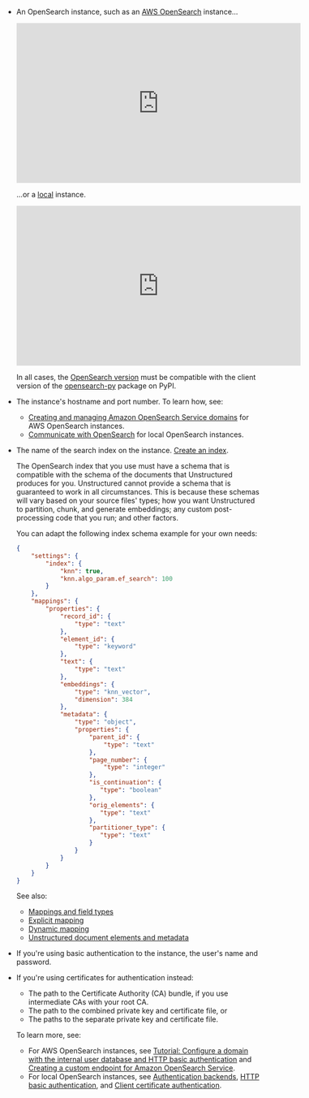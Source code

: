 - An OpenSearch instance, such as an [AWS OpenSearch](https://docs.aws.amazon.com/opensearch-service/latest/developerguide/setting-up.html) instance...

  <iframe
  width="560"
  height="315"
  src="https://www.youtube.com/embed/BNOYTbRbaFQ"
  title="YouTube video player"
  frameborder="0"
  allow="accelerometer; autoplay; clipboard-write; encrypted-media; gyroscope; picture-in-picture"
  allowfullscreen
  ></iframe>

  ...or a [local](https://opensearch.org/downloads.html) instance.

  <iframe
  width="560"
  height="315"
  src="https://www.youtube.com/embed/Rew3_pNnYIs"
  title="YouTube video player"
  frameborder="0"
  allow="accelerometer; autoplay; clipboard-write; encrypted-media; gyroscope; picture-in-picture"
  allowfullscreen
  ></iframe>

  In all cases, the [OpenSearch version](https://github.com/opensearch-project/opensearch-py/blob/main/COMPATIBILITY.md) must be compatible with the client version of the [opensearch-py](https://github.com/opensearch-project/opensearch-py/blob/main/COMPATIBILITY.md) package on PyPI. 

- The instance's hostname and port number. To learn how, see:

  - [Creating and managing Amazon OpenSearch Service domains](https://docs.aws.amazon.com/opensearch-service/latest/developerguide/createupdatedomains.html) for AWS OpenSearch instances.
  - [Communicate with OpenSearch](https://opensearch.org/docs/latest/getting-started/communicate/) for local OpenSearch instances.

- The name of the search index on the instance. [Create an index](https://opensearch.org/docs/latest/api-reference/index-apis/create-index/).

  The OpenSearch index that you use must have a schema that is compatible with the schema of the documents 
  that Unstructured produces for you. Unstructured cannot provide a schema that is guaranteed to work in all 
  circumstances. This is because these schemas will vary based on your source files' types; how you 
  want Unstructured to partition, chunk, and generate embeddings; any custom post-processing code that you run; and other factors. 

  You can adapt the following index schema example for your own needs:

  ```json
  {
      "settings": {
          "index": {
              "knn": true,
              "knn.algo_param.ef_search": 100
          }
      },
      "mappings": {
          "properties": {
              "record_id": {
                  "type": "text"
              },
              "element_id": {
                  "type": "keyword"
              },
              "text": {
                  "type": "text"
              },
              "embeddings": {
                  "type": "knn_vector",
                  "dimension": 384
              },
              "metadata": {
                  "type": "object",
                  "properties": {
                      "parent_id": {
                          "type": "text"
                      },
                      "page_number": {
                          "type": "integer"
                      },
                      "is_continuation": {
                         "type": "boolean"
                      },
                      "orig_elements": {
                         "type": "text"
                      },
                      "partitioner_type": {
                         "type": "text"
                      }
                  }
              }
          }
      }
  }
  ```

  See also: 

  - [Mappings and field types](https://opensearch.org/docs/latest/field-types/)
  - [Explicit mapping](https://opensearch.org/docs/latest/field-types/#explicit-mapping)
  - [Dynamic mapping](https://opensearch.org/docs/latest/field-types/#dynamic-mapping)
  - [Unstructured document elements and metadata](/api/partition/document-elements)
 
- If you're using basic authentication to the instance, the user's name and password.
- If you're using certificates for authentication instead:

  - The path to the Certificate Authority (CA) bundle, if you use intermediate CAs with your root CA.
  - The path to the combined private key and certificate file, or
  - The paths to the separate private key and certificate file. 

  To learn more, see:

  - For AWS OpenSearch instances, see [Tutorial: Configure a domain with the internal user database and HTTP basic authentication](https://docs.aws.amazon.com/opensearch-service/latest/developerguide/fgac-http-auth.html) and [Creating a custom endpoint for Amazon OpenSearch Service](https://docs.aws.amazon.com/opensearch-service/latest/developerguide/customendpoint.html).
  - For local OpenSearch instances, see [Authentication backends](https://opensearch.org/docs/latest/security/authentication-backends/authc-index/), [HTTP basic authentication](https://opensearch.org/docs/latest/security/authentication-backends/basic-authc/), and [Client certificate authentication](https://opensearch.org/docs/latest/security/authentication-backends/client-auth/).



